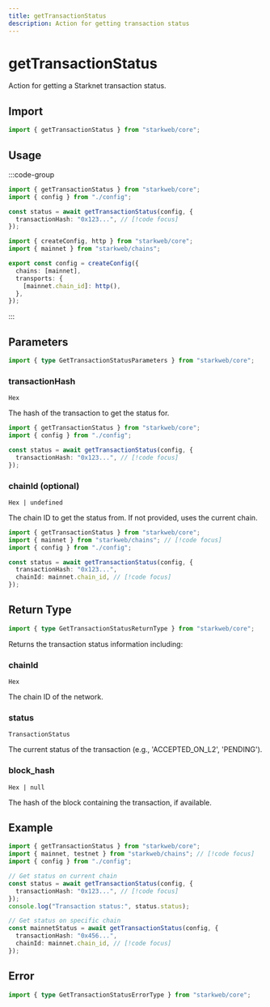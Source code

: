 ```yaml
---
title: getTransactionStatus
description: Action for getting transaction status
---
```


# getTransactionStatus

Action for getting a Starknet transaction status.

## Import

```ts
import { getTransactionStatus } from "starkweb/core";
```

## Usage

:::code-group

```ts [index.ts]
import { getTransactionStatus } from "starkweb/core";
import { config } from "./config";

const status = await getTransactionStatus(config, {
  transactionHash: "0x123...", // [!code focus]
});
```

```ts [config.ts]
import { createConfig, http } from "starkweb/core";
import { mainnet } from "starkweb/chains";

export const config = createConfig({
  chains: [mainnet],
  transports: {
    [mainnet.chain_id]: http(),
  },
});
```

:::

## Parameters

```ts
import { type GetTransactionStatusParameters } from "starkweb/core";
```

### transactionHash

`Hex`

The hash of the transaction to get the status for.

```ts [index.ts]
import { getTransactionStatus } from "starkweb/core";
import { config } from "./config";

const status = await getTransactionStatus(config, {
  transactionHash: "0x123...", // [!code focus]
});
```

### chainId (optional)

`Hex | undefined`

The chain ID to get the status from. If not provided, uses the current chain.

```ts [index.ts]
import { getTransactionStatus } from "starkweb/core";
import { mainnet } from "starkweb/chains"; // [!code focus]
import { config } from "./config";

const status = await getTransactionStatus(config, {
  transactionHash: "0x123...",
  chainId: mainnet.chain_id, // [!code focus]
});
```

## Return Type

```ts
import { type GetTransactionStatusReturnType } from "starkweb/core";
```

Returns the transaction status information including:

### chainId

`Hex`

The chain ID of the network.

### status

`TransactionStatus`

The current status of the transaction (e.g., 'ACCEPTED_ON_L2', 'PENDING').

### block_hash

`Hex | null`

The hash of the block containing the transaction, if available.

## Example

```ts [example.ts]
import { getTransactionStatus } from "starkweb/core";
import { mainnet, testnet } from "starkweb/chains"; // [!code focus]
import { config } from "./config";

// Get status on current chain
const status = await getTransactionStatus(config, {
  transactionHash: "0x123...", // [!code focus]
});
console.log("Transaction status:", status.status);

// Get status on specific chain
const mainnetStatus = await getTransactionStatus(config, {
  transactionHash: "0x456...",
  chainId: mainnet.chain_id, // [!code focus]
});
```

## Error

```ts
import { type GetTransactionStatusErrorType } from "starkweb/core";
``` 